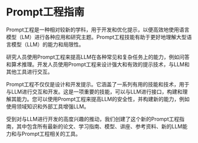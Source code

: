 # Prompt工程指南

Prompt工程是一种相对较新的学科，用于开发和优化提示，以便高效地使用语言模型（LM）进行各种应用和研究主题。Prompt工程技能有助于更好地理解大型语言模型（LLM）的能力和局限性。

研究人员使用Prompt工程来提高LLM在各种常见和复杂任务上的能力，例如问答和算术推理。开发人员使用Prompt工程来设计强大和有效的提示技术，与LLM和其他工具进行交互。

Prompt工程不仅仅是设计和开发提示。它涵盖了一系列有用的技能和技术，用于与LLM进行交互和开发。这是一项重要的技能，可以与LLM进行接口，构建和理解其能力。您可以使用Prompt工程来提高LLM的安全性，并构建新的能力，例如使用领域知识和外部工具增强LLM。

受到对与LLM进行开发的高度兴趣的推动，我们创建了这个新的Prompt工程指南，其中包含所有最新的论文、学习指南、模型、讲座、参考资料、新的LLM能力和与Prompt工程相关的工具。
